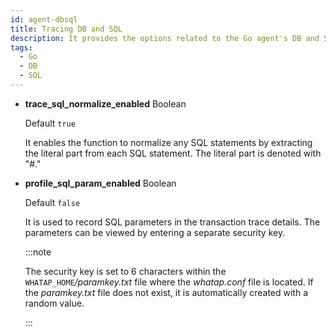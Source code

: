 ```yaml
---
id: agent-dbsql
title: Tracing DB and SQL
description: It provides the options related to the Go agent's DB and SQL.
tags:
  - Go
  - DB
  - SQL
---
```


-   **trace_sql_normalize_enabled** <span class='type'>Boolean</span>

    Default `true`

    It enables the function to normalize any SQL statements by extracting the literal part from each SQL statement. The literal part is denoted with "#."

-   **profile_sql_param_enabled** <span class='type'>Boolean</span><ScrollToLink anchor='profile-sql-param' />

    Default `false`

    It is used to record SQL parameters in the transaction trace details. The parameters can be viewed by entering a separate security key.

    :::note

    The security key is set to 6 characters within the `WHATAP_HOME`_/paramkey.txt_ file where the _whatap.conf_ file is located. If the _paramkey.txt_ file does not exist, it is automatically created with a random value.

    :::
